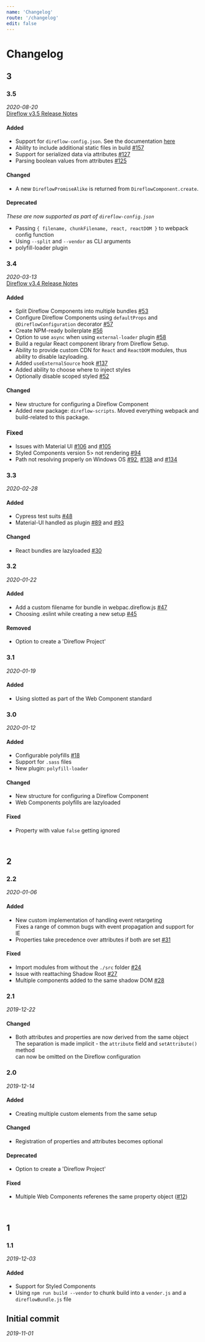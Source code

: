 ```yaml
---
name: 'Changelog'
route: '/changelog'
edit: false
---
```


<!--

Changelog is based on the following format and guidelines:
https://keepachangelog.com/en/1.0.0/

-->

# Changelog

## 3

### 3.5
_2020-08-20_  
[Direflow v3.5 Release Notes](https://medium.com/@simonlhoiberg/direflow-v3-4-0-release-notes-60e1caff3805)

#### Added
- Support for `direflow-config.json`. See the documentation [here](/configuration)
- Ability to include additional static files in build [#157](https://github.com/Silind-Software/direflow/issues/157)
- Support for serialized data via attributes [#127](https://github.com/Silind-Software/direflow/issues/127)
- Parsing boolean values from attributes [#125](https://github.com/Silind-Software/direflow/issues/125)

#### Changed
- A new `DireflowPromiseAlike` is returned from `DireflowComponent.create`.

#### Deprecated
*These are now supported as part of `direflow-config.json`*
- Passing `{ filename, chunkFilename, react, reactDOM }` to webpack config function
- Using `--split` and `--vendor` as CLI arguments
- polyfill-loader plugin

### 3.4
_2020-03-13_  
[Direflow v3.4 Release Notes](https://medium.com/@simonlhoiberg/direflow-v3-4-0-release-notes-60e1caff3805)

#### Added
- Split Direflow Components into multiple bundles [#53](https://github.com/Silind-Software/direflow/issues/53)
- Configure Direflow Components using `defaultProps` and `@DireflowConfiguration` decorator [#57](https://github.com/Silind-Software/direflow/issues/57)
- Create NPM-ready boilerplate [#56](https://github.com/Silind-Software/direflow/issues/56)
- Option to use `async` when using `external-loader` plugin [#58](https://github.com/Silind-Software/direflow/issues/58)
- Build a regular React component library from Direflow Setup.
- Ability to provide custom CDN for `React` and `ReactDOM` modules, thus ability to disable lazyloading.
- Added `useExternalSource` hook [#137](https://github.com/Silind-Software/direflow/issues/137)
- Added ability to choose where to inject styles
- Optionally disable scoped styled [#52](https://github.com/Silind-Software/direflow/issues/52)

#### Changed
- New structure for configuring a Direflow Component
- Added new package: `direflow-scripts`. Moved everything webpack and build-related to this package.

### Fixed
- Issues with Material UI [#106](https://github.com/Silind-Software/direflow/issues/106) and [#105](https://github.com/Silind-Software/direflow/issues/105)
- Styled Components version 5> not rendering [#94](https://github.com/Silind-Software/direflow/issues/94)
- Path not resolving properly on Windows OS [#92](https://github.com/Silind-Software/direflow/issues/92), [#138](https://github.com/Silind-Software/direflow/issues/138) and [#134](https://github.com/Silind-Software/direflow/issues/134)

### 3.3
_2020-02-28_

#### Added
- Cypress test suits [#48](https://github.com/Silind-Software/direflow/issues/48)
- Material-UI handled as plugin [#89](https://github.com/Silind-Software/direflow/pull/89) and [#93](https://github.com/Silind-Software/direflow/issues/93)

#### Changed
- React bundles are lazyloaded [#30](https://github.com/Silind-Software/direflow/issues/30)

### 3.2
_2020-01-22_

#### Added
- Add a custom filename for bundle in webpac.direflow.js [#47](https://github.com/Silind-Software/direflow/pull/47)
- Choosing .eslint while creating a new setup [#45](https://github.com/Silind-Software/direflow/pull/45)

#### Removed
- Option to create a 'Direflow Project'

### 3.1
_2020-01-19_

#### Added
- Using slotted as part of the Web Component standard

### 3.0
_2020-01-12_

#### Added
- Configurable polyfills [#18](https://github.com/Silind-Software/direflow/issues/18)
- Support for `.sass` files
- New plugin: `polyfill-loader`

#### Changed
- New structure for configuring a Direflow Component
- Web Components polyfills are lazyloaded

#### Fixed
- Property with value `false` getting ignored

<br />

## 2

### 2.2
_2020-01-06_

#### Added
- New custom implementation of handling event retargeting  
  Fixes a range of common bugs with event propagation and support for IE
- Properties take precedence over attributes if both are set [#31](https://github.com/Silind-Software/direflow/pull/31)

#### Fixed
- Import modules from without the `./src` folder [#24](https://github.com/Silind-Software/direflow/issues/24)
- Issue with reattaching Shadow Root [#27](https://github.com/Silind-Software/direflow/issues/27)
- Multiple components added to the same shadow DOM [#28](https://github.com/Silind-Software/direflow/issues/28)

### 2.1
_2019-12-22_

#### Changed
- Both attributes and properties are now derived from the same object  
  The separation is made implicit - the `attribute` field and `setAttribute()` method  
  can now be omitted on the Direflow configuration

### 2.0
_2019-12-14_

#### Added
- Creating multiple custom elements from the same setup

#### Changed
- Registration of properties and attributes becomes optional

#### Deprecated
- Option to create a 'Direflow Project'

#### Fixed
- Multiple Web Components referenes the same property object ([#12](https://github.com/Silind-Software/direflow/issues/12))

<br />

## 1

### 1.1
_2019-12-03_

#### Added
- Support for Styled Components
- Using `npm run build --vendor` to chunk build into a `vender.js` and a `direflowBundle.js` file

## Initial commit
_2019-11-01_
